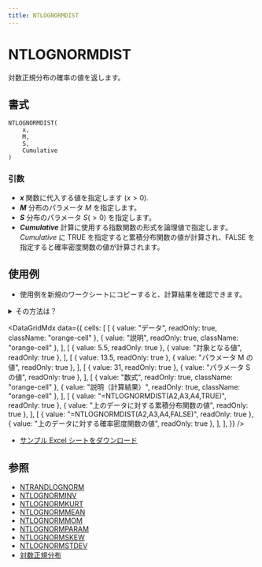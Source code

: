 ```yaml
---
title: NTLOGNORMDIST
---
```



# NTLOGNORMDIST

対数正規分布の確率の値を返します。

## 書式

```excel
NTLOGNORMDIST(
    x,
    M,
    S,
    Cumulative
)
```

### 引数

- **_x_** 関数に代入する値を指定します $(x>0)$.
- **_M_** 分布のパラメータ $M$ を指定します。
- **_S_** 分布のパラメータ $S(>0)$ を指定します。
- **_Cumulative_** 計算に使用する指数関数の形式を論理値で指定します。*Cumulative* に TRUE を指定すると累積分布関数の値が計算され、FALSE を指定すると確率密度関数の値が計算されます。

## 使用例

- 使用例を新規のワークシートにコピーすると、計算結果を確認できます。

<details>
<summary>その方法は？</summary>

1.  新しいブックまたはワークシートを作成します。
2.  ヘルプ トピックにある使用例を選択します（行番号および列番号を除く）。

    ![Selecting an example from Help](./../../assets/functions/HowToCopy.png)

    ヘルプから使用例を選択する

3.  Ctrl キーを押しながら C キーを押します。
4.  ワークシートのセル A1 を選択し、Ctrl キーを押しながら V キーを押します。
5.  計算結果と結果を返す数式の表示を切り替えるには、Ctrl キーを押しながら ` (アクサン グラーブ) キーを押すか、または [ツール] メニューの [ワークシート分析] をポイントし、[ワークシート分析モード] をクリックします。

</details>

<DataGridMdx
  data={{
    cells: [
      [
        { value: "データ", readOnly: true, className: "orange-cell" },
        { value: "説明", readOnly: true, className: "orange-cell" },
      ],
      [
        { value: 5.5, readOnly: true },
        { value: "対象となる値", readOnly: true },
      ],
      [
        { value: 13.5, readOnly: true },
        { value: "パラメータ M の値", readOnly: true },
      ],
      [
        { value: 31, readOnly: true },
        { value: "パラメータ S の値", readOnly: true },
      ],
      [
        { value: "数式", readOnly: true, className: "orange-cell" },
        { value: "説明（計算結果）", readOnly: true, className: "orange-cell" },
      ],
      [
        { value: "=NTLOGNORMDIST(A2,A3,A4,TRUE)", readOnly: true },
        { value: "上のデータに対する累積分布関数の値", readOnly: true },
      ],
      [
        { value: "=NTLOGNORMDIST(A2,A3,A4,FALSE)", readOnly: true },
        { value: "上のデータに対する確率密度関数の値", readOnly: true },
      ],
    ],
  }}
/>

- [サンプル Excel シートをダウンロード](./../../assets/NtRand2.zip)

## 参照

- [NTRANDLOGNORM](../01-random-numbers/01-single-series/10-ntrandlognorm.mdx)
- [NTLOGNORMINV](064-ntlognorminv.mdx)
- [NTLOGNORMKURT](065-ntlognormkurt.mdx)
- [NTLOGNORMMEAN](066-ntlognormmean.mdx)
- [NTLOGNORMMOM](067-ntlognormmom.mdx)
- [NTLOGNORMPARAM](068-ntlognormparam.mdx)
- [NTLOGNORMSKEW](069-ntlognormskew.mdx)
- [NTLOGNORMSTDEV](070-ntlognormstdev.mdx)
- [対数正規分布](../../05-gallery-of-distributions/log-normal-distribution.mdx)
